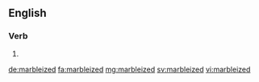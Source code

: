 ==English==

===Verb===
{{head|en|verb form}}

# {{en-past of|marbleize}}

[[de:marbleized]]
[[fa:marbleized]]
[[mg:marbleized]]
[[sv:marbleized]]
[[vi:marbleized]]